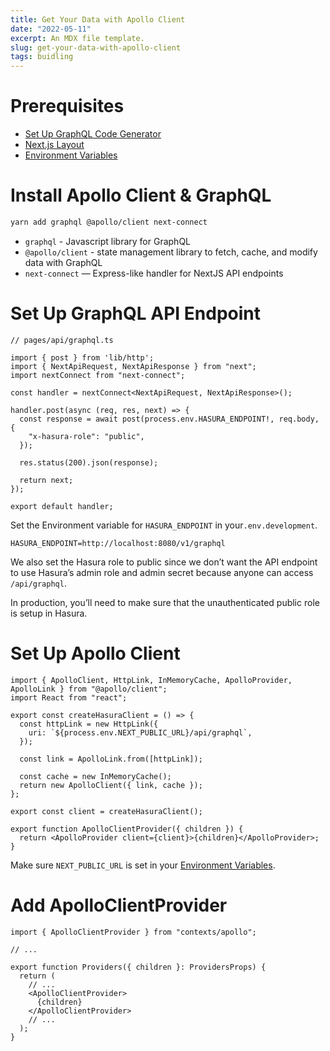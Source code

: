 ```yaml
---
title: Get Your Data with Apollo Client
date: "2022-05-11"
excerpt: An MDX file template.
slug: get-your-data-with-apollo-client
tags: buidling
---
```

# Prerequisites

- [Set Up GraphQL Code Generator](/blog/set-up-graphql-code-generator)
- [Next.js Layout](/blog/nextjs-layouts)
- [Environment Variables](/blog/managing-environment-variables-in-nextjs)

# Install Apollo Client & GraphQL

```bash
yarn add graphql @apollo/client next-connect
```

- `graphql` - Javascript library for GraphQL
- `@apollo/client` - state management library to fetch, cache, and modify data with GraphQL
- `next-connect` — Express-like handler for NextJS API endpoints

# Set Up GraphQL API Endpoint

```tsx
// pages/api/graphql.ts

import { post } from 'lib/http';
import { NextApiRequest, NextApiResponse } from "next";
import nextConnect from "next-connect";

const handler = nextConnect<NextApiRequest, NextApiResponse>();

handler.post(async (req, res, next) => {
  const response = await post(process.env.HASURA_ENDPOINT!, req.body, {
    "x-hasura-role": "public",
  });
  
  res.status(200).json(response);

  return next;
});

export default handler;
```

Set the Environment variable for `HASURA_ENDPOINT` in your`.env.development`. 

```
HASURA_ENDPOINT=http://localhost:8080/v1/graphql
```

We also set the Hasura role to public since we don’t want the API endpoint to use Hasura’s admin role and admin secret because anyone can access `/api/graphql`. 

In production, you’ll need to make sure that the unauthenticated public role is setup in Hasura. 

# Set Up Apollo Client

```tsx
import { ApolloClient, HttpLink, InMemoryCache, ApolloProvider, ApolloLink } from "@apollo/client";
import React from "react";

export const createHasuraClient = () => {
  const httpLink = new HttpLink({
    uri: `${process.env.NEXT_PUBLIC_URL}/api/graphql`,
  });

  const link = ApolloLink.from([httpLink]);

  const cache = new InMemoryCache();
  return new ApolloClient({ link, cache });
};

export const client = createHasuraClient();

export function ApolloClientProvider({ children }) {
  return <ApolloProvider client={client}>{children}</ApolloProvider>;
}
```

Make sure `NEXT_PUBLIC_URL` is set in your [Environment Variables](/blog/managing-environment-variables-in-nextjs).

# Add ApolloClientProvider

```tsx
import { ApolloClientProvider } from "contexts/apollo";

// ...

export function Providers({ children }: ProvidersProps) {
  return (
    // ...
    <ApolloClientProvider>
      {children}
    </ApolloClientProvider>
    // ...
  );
}
```